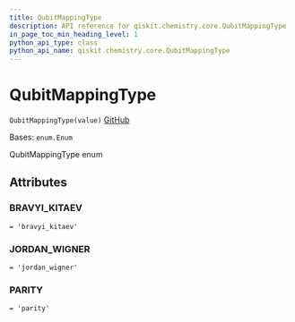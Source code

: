 ```yaml
---
title: QubitMappingType
description: API reference for qiskit.chemistry.core.QubitMappingType
in_page_toc_min_heading_level: 1
python_api_type: class
python_api_name: qiskit.chemistry.core.QubitMappingType
---
```


# QubitMappingType

<span id="qiskit.chemistry.core.QubitMappingType" />

`QubitMappingType(value)` [GitHub](https://github.com/qiskit-community/qiskit-aqua/tree/stable/0.9/qiskit/chemistry/core/hamiltonian.py "view source code")

Bases: `enum.Enum`

QubitMappingType enum

## Attributes

<span id="qiskit.chemistry.core.QubitMappingType.BRAVYI_KITAEV" />

### BRAVYI\_KITAEV

`= 'bravyi_kitaev'`

<span id="qiskit.chemistry.core.QubitMappingType.JORDAN_WIGNER" />

### JORDAN\_WIGNER

`= 'jordan_wigner'`

<span id="qiskit.chemistry.core.QubitMappingType.PARITY" />

### PARITY

`= 'parity'`

